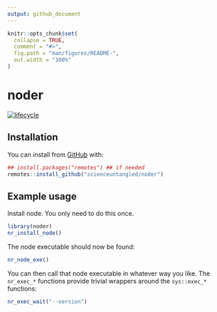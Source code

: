 ```yaml
---
output: github_document
---
```


<!-- README.md is generated from README.Rmd. Please edit that file -->

```r
knitr::opts_chunk$set(
  collapse = TRUE,
  comment = "#>",
  fig.path = "man/figures/README-",
  out.width = "100%"
)
```

# noder

<!-- badges: start -->
[![lifecycle](https://img.shields.io/badge/lifecycle-experimental-orange.svg)](https://www.tidyverse.org/lifecycle/#experimental)
<!-- badges: end -->

## Installation

You can install from [GitHub](https://github.com/scienceuntangled/noder) with:

```r
## install.packages("remotes") ## if needed
remotes::install_github("scienceuntangled/noder")

```

## Example usage

Install node. You only need to do this once.

```r
library(noder)
nr_install_node()
```

The node executable should now be found:

```r
nr_node_exe()
```

You can then call that node executable in whatever way you like. The `nr_exec_*` functions provide trivial wrappers around the `sys::exec_*` functions:

```r
nr_exec_wait("--version")
```
